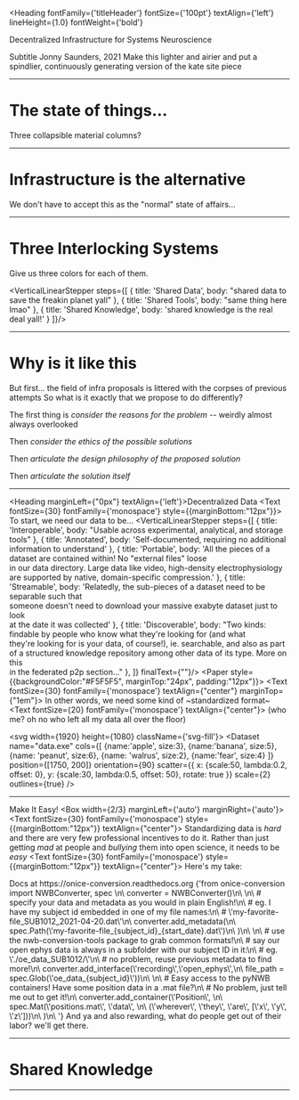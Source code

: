 


<Heading fontFamily={'titleHeader'}
         fontSize={'100pt'}
         textAlign={'left'}
         lineHeight={1.0}
         fontWeight={'bold'}
>
  Decentralized Infrastructure for Systems Neuroscience
</Heading>

<Paper elevation={3}>
  <Text>Subtitle</Text>
</Paper>

<Text>
  Jonny Saunders, 2021
  Make this lighter and airier and put a spindlier, continuously generating version of the kate site piece
</Text>

---

# The state of things...

Three collapsible material columns?

---

# Infrastructure is the alternative

We don't have to accept this as the "normal" state of affairs...

---

# Three Interlocking Systems

Give us three colors for each of them.

<VerticalLinearStepper steps={[
  {
    title: 'Shared Data',
    body: "shared data to save the freakin planet yall"
  },
  {
    title: 'Shared Tools',
    body: "same thing here lmao"
  },
  {
    title: 'Shared Knowledge',
    body: 'shared knowledge is the real deal yall!'
  }
]}/>

---

# Why is it like this

But first... the field of infra proposals is littered with the corpses of previous attempts
So what is it exactly that we propose to do differently?

The first thing is *consider the reasons for the problem* -- weirdly
almost always overlooked

Then *consider the ethics of the possible solutions*

Then *articulate the design philosophy of the proposed solution*

Then *articulate the solution itself*

---

<Heading marginLeft={"0px"} textAlign={'left'}>Decentralized Data</Heading>
<Text fontSize={30} fontFamily={'monospace'} style={{marginBottom:"12px"}}>
  To start, we need our data to be...
</Text>
<Box width={4/9}>
<VerticalLinearStepper steps={[
  {
    title: 'Interoperable',
    body: "Usable across experimental, analytical, and storage tools"
  },
  {
    title: 'Annotated',
    body: 'Self-documented, requiring no additional information to understand'
  },
  {
    title: 'Portable',
    body: 'All the pieces of a dataset are contained within! No "external files" loose\
      in our data directory. Large data like video, high-density electrophysiology \
      are supported by native, domain-specific compression.'
  },
  {
    title: 'Streamable',
    body: 'Relatedly, the sub-pieces of a dataset need to be separable such that \
      someone doesn\'t need to download your massive exabyte dataset just to look \
      at the date it was collected'
  },
  {
    title: 'Discoverable',
    body: "Two kinds: findable by people who know what they're looking for (and what \
      they're looking for is your data, of course!), ie. searchable, and also as part \
      of a structured knowledge repository among other data of its type. More on this \
      in the federated p2p section..."
  },
]}
finalText={""}/>
<Appear>
<Paper style={{backgroundColor:"#F5F5F5", marginTop:"24px", padding:"12px"}}>
  <Text fontSize={30} fontFamily={'monospace'} textAlign={"center"} marginTop={"1em"}>
    In other words, we need some kind of
  </Text>
  <Heading>~standardized format~</Heading>
  <Text fontSize={20} fontFamily={'monospace'} textAlign={"center"}>
    (who me? oh no who left all my data all over the floor)
  </Text>
</Paper>
</Appear>
</Box>




<svg width={1920} height={1080} className={'svg-fill'}>
<Dataset
    name="data.exe"
    cols={[
      {name:'apple', size:3},
      {name:'banana', size:5},
      {name: 'peanut', size:6},
      {name: 'walrus', size:2},
      {name:'fear', size:4}
    ]}
    position={[1750, 200]}
    orientation={90}
    scatter={{
      x: {scale:50, lambda:0.2, offset: 0},
      y: {scale:30, lambda:0.5, offset: 50},
      rotate: true
    }}
    scale={2}
    outlines={true}
/>
</svg>

---

<Heading>Make It Easy!</Heading>
<Box width={2/3} marginLeft={'auto'} marginRight={'auto'}>
<Text fontSize={30} fontFamily={'monospace'} style={{marginBottom:"12px"}} textAlign={"center"}>
  Standardizing data is *hard* and there are very few professional incentives to do it.
  Rather than just getting *mad* at people and *bullying* them into open science,
  it needs to be *easy*</Text>
    <Text fontSize={30} fontFamily={'monospace'} style={{marginBottom:"12px"}} textAlign={"center"}>
  Here's my take:
    </Text>
  <Link fontSize={20} href={"https://onice-conversion.readthedocs.org"} textAlign={"center"} fontFamily={'monospace'}>Docs at https://onice-conversion.readthedocs.org</Link>

</Box>
<Box width={2/3} marginLeft={'auto'} marginRight={'auto'}>
  <CodePane language={"python"} theme={funky} marginLeft={'auto'}
  highlightRanges={[
    [4,9], 6, [7, 9],
    [11, 16], [12, 13], [15, 16],
    [18, 23], [20, 23]
  ]}>
{'from onice-conversion import NWBConverter, spec \n\
converter = NWBConverter()\n\
\n\
# specify your data and metadata as you would in plain English!\n\
# eg. I have my subject id embedded in one of my file names:\n\
# \'my-favorite-file_SUB1012_2021-04-20.dat\'\n\
converter.add_metadata(\n\
  spec.Path(\'my-favorite-file_{subject_id}_{start_date}.dat\')\n\
  )\n\
  \n\
# use the nwb-conversion-tools package to grab common formats!\n\
# say our open ephys data is always in a subfolder with our subject ID in it:\n\
# eg. \'./oe_data_SUB1012/\'\n\
# no problem, reuse previous metadata to find more!\n\
converter.add_interface(\'recording\',\'open_ephys\',\n\
   file_path = spec.Glob(\'oe_data_{subject_id}\'))\n\
\n\
# Easy access to the pyNWB containers! Have some position data in a .mat file?\n\
# No problem, just tell me out to get it!\n\
converter.add_container(\'Position\', \n\
  spec.Mat(\'positions.mat\', \'data\', \n\
    (\'wherever\', \'they\', \'are\', [\'x\', \'y\', \'z\']))\n\
  )\n\
'}
</CodePane>
</Box>
<Box width={2/3} marginLeft={'auto'} marginRight={'auto'}>
  <Text fontSize={20} fontFamily={'monospace'} style={{marginBottom:"12px"}} textAlign={"center"}>
    And ya and also rewarding, what do people get out of their labor? we'll get there.</Text>

</Box>


---

# Shared Knowledge

---




